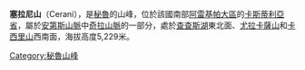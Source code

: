{{Coord|15|29|24.5|S|72|10|46.8|W|display=title}}

'''塞拉尼山'''（Cerani），是[[秘魯|秘魯]]的山峰，位於該國南部[[阿雷基帕大區|阿雷基帕大區]]的[[卡斯蒂利亞省|卡斯蒂利亞省]]，屬於[[安第斯山脈|安第斯山脈]]中[[奇拉山脈|奇拉山脈]]的一部分，處於[[查查斯湖|查查斯湖]]東北面、[[尤拉卡薩山|尤拉卡薩山]]和[[卡西里山_(阿雷基帕)|卡西里山]]西南面，海拔高度5,229米。

{{Peru-geo-stub}}
[[Category:秘魯山峰|Category:秘魯山峰]]